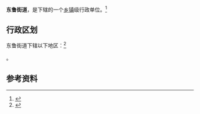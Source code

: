 {{中国乡级行政区|37/15/22/004/000}}

'''东鲁街道'''，是{{PRC admin/fullname|37/15/22/004/000|3}}下辖的一个[[乡镇|乡镇]]级行政单位。<ref>{{PRC admin/ref sgc|{{PRC admin/parent|37/15/22/004/000}}}}</ref>

== 行政区划 ==

东鲁街道下辖以下地区：<ref>{{PRC admin/ref sgc|37/15/22/004/000}}</ref>

{{PRC admin/children|37/15/22/004/000}}。

== 参考资料 ==

{{reflist}}

{{行政区划小作品}}
{{PRC admin/navcat|37/15/22/004/000}}